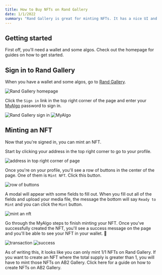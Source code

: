 ```yaml
---
title: How to Buy NFTs on Rand Gallery
date: 1/1/2022
summary: "Rand Gallery is great for minting NFTs. It has a nice UI and it's very fast."
---
```


## Getting started

First off, you'll need a wallet and some algos. Check out the <Link href="/"><a>homepage</a></Link> for guides on how to get started.

## Sign in to Rand Gallery

When you have a wallet and some algos, go to <a href='https://www.randgallery.com' target='_blank' rel='noreferrer'>Rand Gallery</a>.

![Rand Gallery homepage](/uploads/how-to-mint-nfts-on-rand-gallery/rand-gallery-homepage.png)

Click the `Sign in` link in the top right corner of the page and enter your [MyAlgo](https://myalgo.com/) password to sign in.

![Rand Gallery sign in](/uploads/how-to-mint-nfts-on-rand-gallery/sign-in.png)
![MyAlgo](/uploads/how-to-buy-nfts-on-rand-gallery/my-algo.png)


## Minting an NFT 

Now that you're signed in, you can mint an NFT. 

Start by clicking your address in the top right corner to go to your profile.

![address in top right corner of page](/uploads/how-to-mint-nfts-on-rand-gallery/top-right-corner.png)

Once you're on your profile, you'll see a row of buttons in the center of the page. One of them is `Mint NFT`. Click this button.

![row of buttons](/uploads/how-to-mint-nfts-on-rand-gallery/actions.png)

A modal will appear with some fields to fill out. When you fill out all of the fields and upload your media file, the message the bottom will say `Ready to Mint` and you can click the `Mint` button.

![mint an nft](/uploads/how-to-mint-nfts-on-rand-gallery/mint.png)

Go through the MyAlgo steps to finish minting your NFT. Once you've successfully created the NFT, you'll see a success message on the page and you'll be able to see your NFT in your wallet. 🥳

![transaction](/uploads/how-to-mint-nfts-on-rand-gallery/transaction.png)
![success](/uploads/how-to-mint-nfts-on-rand-gallery/success.png)

As of writing this, it looks like you can only mint 1/1 NFTs on Rand Gallery. If you want to create an NFT where the total supply is greater than 1, you will have to mint those NFTs on AB2 Gallery. <Link href="/articles/how-to-mint-nfts-on-ab2-gallery"><a>Click here</a></Link>  for a guide on how to create NFTs on AB2 Gallery.